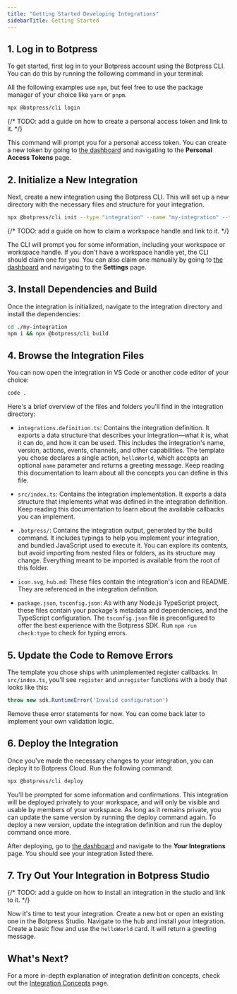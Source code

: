 ```yaml
---
title: "Getting Started Developing Integrations"
sidebarTitle: Getting Started
---
```


## 1. Log in to Botpress

To get started, first log in to your Botpress account using the Botpress CLI. You can do this by running the following command in your terminal:

<Note>All the following examples use `npm`, but feel free to use the package manager of your choice like `yarn` or `pnpm`.</Note>

```bash
npx @botpress/cli login
```

{/* TODO: add a guide on how to create a personal access token and link to it. */}

This command will prompt you for a personal access token. You can create a new token by going to [the dashboard](https://app.botpress.cloud) and navigating to the **Personal Access Tokens** page.

## 2. Initialize a New Integration

Next, create a new integration using the Botpress CLI. This will set up a new directory with the necessary files and structure for your integration.

```bash
npx @botpress/cli init --type "integration" --name "my-integration" --template "hello-world"
```

{/* TODO: add a guide on how to claim a workspace handle and link to it. */}

The CLI will prompt you for some information, including your workspace or workspace handle. If you don't have a workspace handle yet, the CLI should claim one for you. You can also claim one manually by going to [the dashboard](https://app.botpress.cloud) and navigating to the **Settings** page.

## 3. Install Dependencies and Build

Once the integration is initialized, navigate to the integration directory and install the dependencies:

```bash
cd ./my-integration
npm i && npx @botpress/cli build
```

## 4. Browse the Integration Files

You can now open the integration in VS Code or another code editor of your choice:

```bash
code .
```

Here's a brief overview of the files and folders you'll find in the integration directory:

- `integrations.definition.ts`: Contains the integration definition. It exports a data structure that describes your integration—what it is, what it can do, and how it can be used. This includes the integration's name, version, actions, events, channels, and other capabilities. The template you chose declares a single action, `helloWorld`, which accepts an optional `name` parameter and returns a greeting message. Keep reading this documentation to learn about all the concepts you can define in this file.

- `src/index.ts`: Contains the integration implementation. It exports a data structure that implements what was defined in the integration definition. Keep reading this documentation to learn about the available callbacks you can implement.

- `.botpress/`: Contains the integration output, generated by the build command. It includes typings to help you implement your integration, and bundled JavaScript used to execute it. You can explore its contents, but avoid importing from nested files or folders, as its structure may change. Everything meant to be imported is available from the root of this folder.

- `icon.svg`, `hub.md`: These files contain the integration's icon and README. They are referenced in the integration definition.

- `package.json`, `tsconfig.json`: As with any Node.js TypeScript project, these files contain your package's metadata and dependencies, and the TypeScript configuration. The `tsconfig.json` file is preconfigured to offer the best experience with the Botpress SDK. Run `npm run check:type` to check for typing errors.

## 5. Update the Code to Remove Errors

The template you chose ships with unimplemented register callbacks. In `src/index.ts`, you'll see `register` and `unregister` functions with a body that looks like this:

```ts
throw new sdk.RuntimeError('Invalid configuration')
```

Remove these error statements for now. You can come back later to implement your own validation logic.

## 6. Deploy the Integration

Once you've made the necessary changes to your integration, you can deploy it to Botpress Cloud. Run the following command:

```bash
npx @botpress/cli deploy
```

You'll be prompted for some information and confirmations. This integration will be deployed privately to your workspace, and will only be visible and usable by members of your workspace. As long as it remains private, you can update the same version by running the deploy command again. To deploy a new version, update the integration definition and run the deploy command once more.

After deploying, go to [the dashboard](https://app.botpress.cloud) and navigate to the **Your Integrations** page. You should see your integration listed there.

## 7. Try Out Your Integration in Botpress Studio

{/* TODO: add a guide on how to install an integration in the studio and link to it. */}

Now it's time to test your integration. Create a new bot or open an existing one in the Botpress Studio. Navigate to the hub and install your integration. Create a basic flow and use the `helloWorld` card. It will return a greeting message.

## What's Next?

For a more in-depth explanation of integration definition concepts, check out the [Integration Concepts](./concepts) page.
